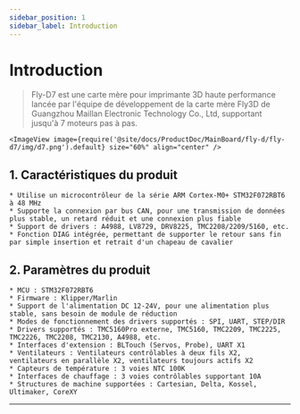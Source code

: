 ```yaml
---
sidebar_position: 1
sidebar_label: Introduction
---
```




# Introduction

> Fly-D7 est une carte mère pour imprimante 3D haute performance lancée par l'équipe de développement de la carte mère Fly3D de Guangzhou Maillan Electronic Technology Co., Ltd, supportant jusqu'à 7 moteurs pas à pas.


    <ImageView image={require('@site/docs/ProductDoc/MainBoard/fly-d/fly-d7/img/d7.png').default} size="60%" align="center" />

## **1. Caractéristiques du produit**

    * Utilise un microcontrôleur de la série ARM Cortex-M0+ STM32F072RBT6 à 48 MHz
    * Supporte la connexion par bus CAN, pour une transmission de données plus stable, un retard réduit et une connexion plus fiable
    * Support de drivers : A4988, LV8729, DRV8225, TMC2208/2209/5160, etc.
    * Fonction DIAG intégrée, permettant de supporter le retour sans fin par simple insertion et retrait d'un chapeau de cavalier

## 2. Paramètres du produit

    * MCU : STM32F072RBT6
    * Firmware : Klipper/Marlin
    * Support de l'alimentation DC 12-24V, pour une alimentation plus stable, sans besoin de module de réduction
    * Modes de fonctionnement des drivers supportés : SPI, UART, STEP/DIR
    * Drivers supportés : TMC5160Pro externe, TMC5160, TMC2209, TMC2225, TMC2226, TMC2208, TMC2130, A4988, etc.
    * Interfaces d'extension : BLTouch (Servos, Probe), UART X1
    * Ventilateurs : Ventilateurs contrôlables à deux fils X2, ventilateurs en parallèle X2, ventilateurs toujours actifs X2
    * Capteurs de température : 3 voies NTC 100K
    * Interfaces de chauffage : 3 voies contrôlables supportant 10A
    * Structures de machine supportées : Cartesian, Delta, Kossel, Ultimaker, CoreXY


----